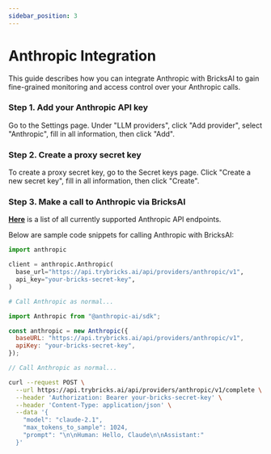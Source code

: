 ```yaml
---
sidebar_position: 3
---
```



# Anthropic Integration

This guide describes how you can integrate Anthropic with BricksAI to gain fine-grained monitoring and access control over your Anthropic calls.

### Step 1. Add your Anthropic API key

Go to the Settings page. Under "LLM providers", click "Add provider", select "Anthropic", fill in all information, then click "Add".

### Step 2. Create a proxy secret key

To create a proxy secret key, go to the Secret keys page. Click "Create a new secret key", fill in all information, then click "Create".

### Step 3. Make a call to Anthropic via BricksAI

**[Here](https://github.com/bricks-cloud/BricksLLM?tab=readme-ov-file#anthropic-proxy)** is a list of all currently supported Anthropic API endpoints.

Below are sample code snippets for calling Anthropic with BricksAI:

<Tabs>

<TabItem value="py" label="Python SDK">

```py
import anthropic

client = anthropic.Anthropic(
  base_url="https://api.trybricks.ai/api/providers/anthropic/v1",
  api_key="your-bricks-secret-key",
)

# Call Anthropic as normal...
```

</TabItem>
<TabItem value="js" label="Node SDK">

```js
import Anthropic from "@anthropic-ai/sdk";

const anthropic = new Anthropic({
  baseURL: "https://api.trybricks.ai/api/providers/anthropic/v1",
  apiKey: "your-bricks-secret-key",
});

// Call Anthropic as normal...
```

</TabItem>
<TabItem value="curl" label="curl">

```bash
curl --request POST \
  --url https://api.trybricks.ai/api/providers/anthropic/v1/complete \
  --header 'Authorization: Bearer your-bricks-secret-key' \
  --header 'Content-Type: application/json' \
  --data '{
    "model": "claude-2.1",
    "max_tokens_to_sample": 1024,
    "prompt": "\n\nHuman: Hello, Claude\n\nAssistant:"
  }'
```

</TabItem>
</Tabs>
